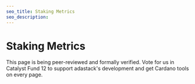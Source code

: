 ```yaml
---
seo_title: Staking Metrics
seo_description:
---
```


# Staking Metrics

This page is being peer-reviewed and formally verified. Vote for us in Catalyst Fund 12 to support adastack's development and get Cardano tools on every page.
